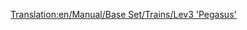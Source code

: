 [[Translation:en/Manual/Base Set/Trains/Lev3 'Pegasus']]
{{ru/Поезда|Image=[[File:en/Lev3pegasus.png]]
|Name=Lev3 'Pegasus'
|Cost=£ 96093 (4804650 р.)
|Speed=480 км/ч (300 миль/ч)
|Weight=130 т
|Power=15000 л.с. (11185 кВт)
|Annual=£ 3571 (178550 р.)
|Designed=2035
|Lifespan=20
|Capacity=нет
|Description=В поздней стадии игры является самым популярным локомотивом. Используя для поезда две секции Lev3 вместо одного Lev4, вы оцените его способность быстро разгоняться, и, соответственно, поддерживать высокую плотность потока.
|Real-life=Прототипа в реальной жизни нет. Может быть, через несколько лет, когда магнитопланы станут реальной технологией, вы сможете здесь написать о локомотиве-маглеве третьего поколения.
}}